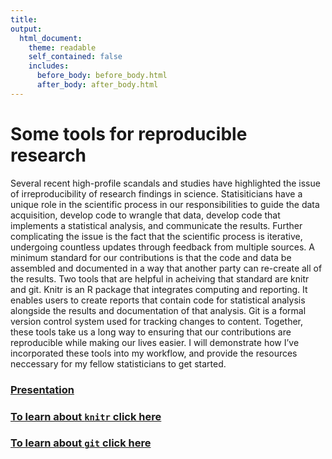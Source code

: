 ```yaml
---
title: 
output: 
  html_document:
    theme: readable
    self_contained: false
    includes:
      before_body: before_body.html
      after_body: after_body.html
---
```



Some tools for reproducible research
========

Several recent high-profile scandals and studies have highlighted the issue of irreproducibility of research findings in science. Statisiticians have a unique role in the scientific process in our responsibilities to guide the data acquisition, develop code to wrangle that data, develop code that implements a statistical analysis, and communicate the results. Further complicating the issue is the fact that the scientific process is iterative, undergoing countless updates through feedback from multiple sources. A minimum standard for our contributions is that the code and data be assembled and documented in a way that another party can re-create all of the results. Two tools that are helpful in acheiving that standard are knitr and git. Knitr is an R package that integrates computing and reporting. It enables users to create reports that contain code for statistical analysis alongside the results and documentation of that analysis. Git is a formal version control system used for tracking changes to content. Together, these tools take us a long way to ensuring that our contributions are reproducible while making our lives easier. I will demonstrate how I've incorporated these tools into my workflow, and provide the resources neccessary for my fellow statisticians to get started. 

### [Presentation](brb-talk.html)


### [To learn about `knitr` click here](knitr/knit.html)


### [To learn about `git` click here](git/git.html)


